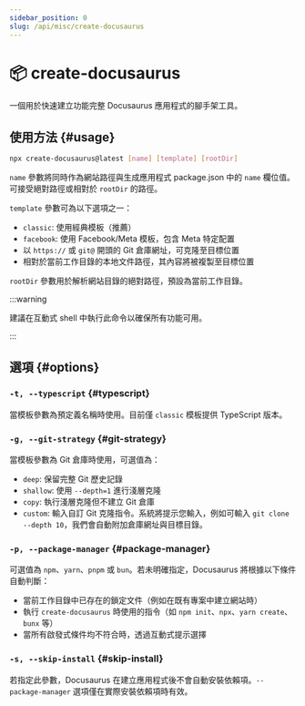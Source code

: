 ```yaml
---
sidebar_position: 0
slug: /api/misc/create-docusaurus
---
```


# 📦 create-docusaurus

一個用於快速建立功能完整 Docusaurus 應用程式的腳手架工具。

## 使用方法 {#usage}

```bash
npx create-docusaurus@latest [name] [template] [rootDir]
```

`name` 參數將同時作為網站路徑與生成應用程式 package.json 中的 `name` 欄位值。可接受絕對路徑或相對於 `rootDir` 的路徑。

`template` 參數可為以下選項之一：

- `classic`: 使用經典模板（推薦）
- `facebook`: 使用 Facebook/Meta 模板，包含 Meta 特定配置
- 以 `https://` 或 `git@` 開頭的 Git 倉庫網址，可克隆至目標位置
- 相對於當前工作目錄的本地文件路徑，其內容將被複製至目標位置

`rootDir` 參數用於解析網站目錄的絕對路徑，預設為當前工作目錄。

:::warning

建議在互動式 shell 中執行此命令以確保所有功能可用。

:::

## 選項 {#options}

### `-t, --typescript` {#typescript}

當模板參數為預定義名稱時使用。目前僅 `classic` 模板提供 TypeScript 版本。

### `-g, --git-strategy` {#git-strategy}

當模板參數為 Git 倉庫時使用，可選值為：

- `deep`: 保留完整 Git 歷史記錄
- `shallow`: 使用 `--depth=1` 進行淺層克隆
- `copy`: 執行淺層克隆但不建立 Git 倉庫
- `custom`: 輸入自訂 Git 克隆指令。系統將提示您輸入，例如可輸入 `git clone --depth 10`，我們會自動附加倉庫網址與目標目錄。

### `-p, --package-manager` {#package-manager}

可選值為 `npm`、`yarn`、`pnpm` 或 `bun`。若未明確指定，Docusaurus 將根據以下條件自動判斷：

- 當前工作目錄中已存在的鎖定文件（例如在既有專案中建立網站時）
- 執行 `create-docusaurus` 時使用的指令（如 `npm init`、`npx`、`yarn create`、`bunx` 等）
- 當所有啟發式條件均不符合時，透過互動式提示選擇

### `-s, --skip-install` {#skip-install}

若指定此參數，Docusaurus 在建立應用程式後不會自動安裝依賴項。`--package-manager` 選項僅在實際安裝依賴項時有效。